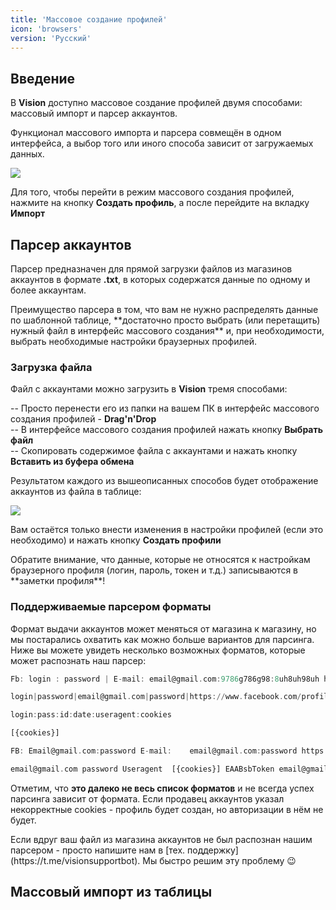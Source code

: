 ```yaml
---
title: 'Массовое создание профилей'
icon: 'browsers'
version: 'Русский'
---
```


## Введение

В **Vision** доступно массовое создание профилей двумя способами: массовый импорт и парсер аккаунтов.

Функционал массового импорта и парсера совмещён в одном интерфейса, а выбор того или иного способа зависит от загружаемых данных.

<img src="/images/masscreation.png" />

Для того, чтобы перейти в режим массового создания профилей, нажмите на кнопку **Создать профиль**, а после перейдите на вкладку **Импорт**

## Парсер аккаунтов

Парсер предназначен для прямой загрузки файлов из магазинов аккаунтов в формате **.txt**, в которых содержатся данные по одному и более аккаунтам. 

<Note>
Преимущество парсера в том, что вам не нужно распределять данные по шаблонной таблице, **достаточно просто выбрать (или перетащить) нужный файл в интерфейс массового создания** и, при необходимости, выбрать необходимые настройки браузерных профилей.
</Note>

### Загрузка файла

Файл с аккаунтами можно загрузить в **Vision** тремя способами:

-- Просто перенести его из папки на вашем ПК в интерфейс массового создания профилей - **Drag'n'Drop**<br />
-- В интерфейсе массового создания профилей нажать кнопку **Выбрать файл** <br />
-- Скопировать содержимое файла с аккаунтами и нажать кнопку **Вставить из буфера обмена**

Результатом каждого из вышеописанных способов будет отображение аккаунтов из файла в таблице:

<img src="/images/parser_result.png" />

Вам остаётся только внести изменения в настройки профилей (если это необходимо) и нажать кнопку **Создать профили**

<Note> 
    Обратите внимание, что данные, которые не относятся к настройкам браузерного профиля (логин, пароль, токен и т.д.) записываются в **заметки профиля**!
</Note>

### Поддерживаемые парсером форматы

Формат выдачи аккаунтов может меняться от магазина к магазину, но мы постарались охватить как можно больше вариантов для парсинга. Ниже вы можете увидеть несколько возможных форматов, которые может распознать наш парсер:

<CodeGroup>

``` a Формат 1
Fb: login : password | E-mail: email@gmail.com:9786g786g98:8uh8uh98uh https://www.facebook.com/profile.php?id=876097098778098 | UserAgent: Mozilla/5.0 (Windows NT 10.0; Win64; x64) AppleWebKit/537.36 (KHTML, like Gecko) Chrome/119.0.0.0 Safari/537.36 | token: EAABsbkjjHJHhjlsdkjhshfsdl | JSON Cookie: [ { cookies } ]
```

```a Формат 2
login|password|email@gmail.com|password|https://www.facebook.com/profile.php?id=78698778678|12|11|1993|EAABtoken|act=785786576576|[{cookies}]|Useragent|Keys
```

```a Формат 3
login:pass:id:date:useragent:cookies
```

```a Формат 4
[{cookies}]
```

```a Формат 5
FB:	Email@gmail.com:password E-mail:	email@gmail.com:password https://www.facebook.com/profile.php?id=4567567567567 Token:	EAABToken	User agent:	Useragent 14  мая  1998	[{cookies}]
```

```a Формат 6
email@gmail.com password Useragent	[{cookies}]	EAABsbToken	email@gmail.com emailpassword	date1	date2
```

</CodeGroup>

Отметим, что **это далеко не весь список форматов** и не всегда успех парсинга зависит от формата. Если продавец аккаунтов указал некорректные cookies - профиль будет создан, но авторизации в нём не будет.

<Tip>
Если вдруг ваш файл из магазина аккаунтов не был распознан нашим парсером - просто напишите нам в [тех. поддержку](https://t.me/visionsupportbot). Мы быстро решим эту проблему 😉 
</Tip>

## Массовый импорт из таблицы






